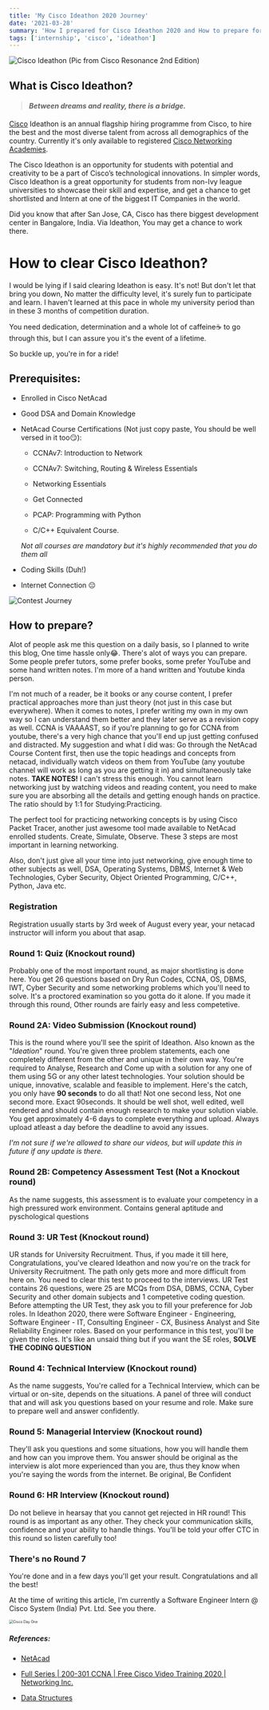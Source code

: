 ```yaml
---
title: 'My Cisco Ideathon 2020 Journey'
date: '2021-03-28'
summary: 'How I prepared for Cisco Ideathon 2020 and How to prepare for Ideathon 2021'
tags: ['internship', 'cisco', 'ideathon']
---
```


![Cisco Ideathon (Pic from Cisco Resonance 2nd Edition)](https://i.imgur.com/07AoFXc.jpg)

## What is Cisco Ideathon?

> #### _Between dreams and reality, there is a bridge._

[Cisco](https://www.cisco.com) Ideathon is an annual flagship hiring programme from Cisco, to hire the best and the most diverse talent from across all demographics of the country. Currently it's only available to registered [Cisco Networking Academies](https://www.netacad.com).

The Cisco Ideathon is an opportunity for students with potential and creativity to be a part of Cisco’s technological innovations. In simpler words, Cisco Ideathon is a great opportunity for students from non-Ivy league universities to showcase their skill and expertise, and get a chance to get shortlisted and Intern at one of the biggest IT Companies in the world.

Did you know that after San Jose, CA, Cisco has there biggest development center in Bangalore, India. Via Ideathon, You may get a chance to work there.

# How to clear Cisco Ideathon?

I would be lying if I said clearing Ideathon is easy. It's not! But don't let that bring you down, No matter the difficulty level, it's surely fun to participate and learn. I haven't learned at this pace in whole my university period than in these 3 months of competition duration.

You need dedication, determination and a whole lot of caffeine☕ to go through this, but I can assure you it's the event of a lifetime.

So buckle up, you're in for a ride!

## Prerequisites:

- Enrolled in Cisco NetAcad

- Good DSA and Domain Knowledge

- NetAcad Course Certifications (Not just copy paste, You should be well versed in it too😏):

  - CCNAv7: Introduction to Network

  - CCNAv7: Switching, Routing & Wireless Essentials

  - Networking Essentials

  - Get Connected

  - PCAP: Programming with Python

  - C/C++ Equivalent Course.

  _Not all courses are mandatory but it's highly recommended that you do them all_

- Coding Skills (Duh!)

- Internet Connection 😐

![Contest Journey](https://i.imgur.com/rSKdjTH.png)

## How to prepare?

Alot of people ask me this question on a daily basis, so I planned to write this blog, One time hassle only😂. There's alot of ways you can prepare. Some people prefer tutors, some prefer books, some prefer YouTube and some hand written notes.
I'm more of a hand written and Youtube kinda person.

I'm not much of a reader, be it books or any course content, I prefer practical approaches more than just theory (not just in this case but everywhere). When it comes to notes, I prefer writing my own in my own way so I can understand them better and they later serve as a revision copy as well. CCNA is VAAAAST, so if you're planning to go for CCNA from youtube, there's a very high chance that you'll end up just getting confused and distracted. My suggestion and what I did was: Go through the NetAcad Course Content first, then use the topic headings and concepts from netacad, individually watch videos on them from YouTube (any youtube channel will work as long as you are getting it in) and simultaneously take notes. **TAKE NOTES!** I can't stress this enough. You cannot learn networking just by watching videos and reading content, you need to make sure you are absorbing all the details and getting enough hands on practice. The ratio should by 1:1 for Studying:Practicing.

The perfect tool for practicing networking concepts is by using Cisco Packet Tracer, another just awesome tool made available to NetAcad enrolled students. Create, Simulate, Observe. These 3 steps are most important in learning networking.

Also, don't just give all your time into just networking, give enough time to other subjects as well, DSA, Operating Systems, DBMS, Internet & Web Technologies, Cyber Security, Object Oriented Programming, C/C++, Python, Java etc.

### Registration

Registration usually starts by 3rd week of August every year, your netacad instructor will inform you about that asap.

### Round 1: Quiz (Knockout round)

Probably one of the most important round, as major shortlisting is done here. You get 26 questions based on Dry Run Codes, CCNA, OS, DBMS, IWT, Cyber Security and some networking problems which you'll need to solve. It's a proctored examination so you gotta do it alone. If you made it through this round, Other rounds are fairly easy and less competetive.

### Round 2A: Video Submission (Knockout round)

This is the round where you'll see the spirit of Ideathon. Also known as the "_Ideation_" round. You're given three problem statements, each one completely different from the other and unique in their own way. You're required to Analyse, Research and Come up with a solution for any one of them using 5G or any other latest technologies. Your solution should be unique, innovative, scalable and feasible to implement. Here's the catch, you only have **90 seconds** to do all that! Not one second less, Not one second more. Exact 90seconds. It should be well shot, well edited, well rendered and should contain enough research to make your solution viable. You get approximately 4-6 days to complete everything and upload. Always upload atleast a day before the deadline to avoid any issues.

_I'm not sure if we're allowed to share our videos, but will update this in future if any update is there._

### Round 2B: Competency Assessment Test (Not a Knockout round)

As the name suggests, this assessment is to evaluate your competency in a high pressured work environment. Contains general aptitude and pyschological questions

### Round 3: UR Test (Knockout round)

UR stands for University Recruitment. Thus, if you made it till here, Congratulations, you've cleared Ideathon and now you're on the track for University Recruitment. The path only gets more and more difficult from here on. You need to clear this test to proceed to the interviews. UR Test contains 26 questions, were 25 are MCQs from DSA, DBMS, CCNA, Cyber Security and other domain subjects and 1 competetive coding question. Before attempting the UR Test, they ask you to fill your preference for Job roles. In Ideathon 2020, there were Software Engineer - Engineering, Software Engineer - IT, Consulting Engineer - CX, Business Analyst and Site Reliability Engineer roles. Based on your performance in this test, you'll be given the roles. It's like an unsaid thing but if you want the SE roles, **SOLVE THE CODING QUESTION**

### Round 4: Technical Interview (Knockout round)

As the name suggests, You're called for a Technical Interview, which can be virtual or on-site, depends on the situations. A panel of three will conduct that and will ask you questions based on your resume and role. Make sure to prepare well and answer confidently.

### Round 5: Managerial Interview (Knockout round)

They'll ask you questions and some situations, how you will handle them and how can you improve them. You answer should be original as the interview is alot more experienced than you are, thus they know when you're saying the words from the internet. Be original, Be Confident

### Round 6: HR Interview (Knockout round)

Do not believe in hearsay that you cannot get rejected in HR round! This round is as important as any other. They check your communication skills, confidence and your ability to handle things. You'll be told your offer CTC in this round so listen carefully too!

### There's no Round 7

You're done and in a few days you'll get your result. Congratulations and all the best!

At the time of writing this article, I'm currently a Software Engineer Intern @ Cisco System (India) Pvt. Ltd. See you there.

<img src="https://i.imgur.com/ieNZBMg.jpg" alt="Cisco Day One" style="zoom:50%;" />

##### References:

- [NetAcad](https://www.netacad.com)

- [Full Series | 200-301 CCNA | Free Cisco Video Training 2020 | Networking Inc.](https://www.youtube.com/watch?v=n2D1o-aM-2s&list=PLh94XVT4dq02frQRRZBHzvj2hwuhzSByN)

- [Data Structures](https://www.youtube.com/playlist?list=PL2_aWCzGMAwI3W_JlcBbtYTwiQSsOTa6P)
